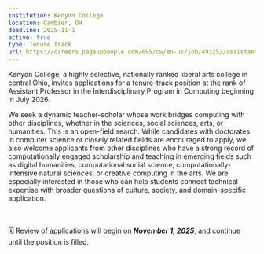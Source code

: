 ```yaml
---
institution: Kenyon College 
location: Gambier, OH
deadline: 2025-11-1
active: true
type: Tenure Track
url: https://careers.pageuppeople.com/695/cw/en-us/job/493252/assistant-professor-interdisciplinary-program-in-computing
---
```


Kenyon College, a highly selective, nationally ranked liberal arts college in central Ohio, invites applications for a tenure-track position at the rank of Assistant Professor in the Interdisciplinary Program in Computing beginning in July 2026. 

We seek a dynamic teacher-scholar whose work bridges computing with other disciplines, whether in the sciences, 
social sciences, arts, or humanities. This is an open-field search. While candidates with doctorates in computer science 
or closely related fields are encouraged to apply, we also welcome applicants from other disciplines who have a strong 
record of computationally engaged scholarship and teaching in emerging fields such as digital humanities, computational social science, 
computationally-intensive natural sciences, or creative computing in the arts. We are especially interested in those who can help students connect
technical expertise with broader questions of culture, society, and domain-specific application.

<br> <br>
🗓️ Review of applications will begin on ***November 1, 2025***, and continue until the position is filled.
